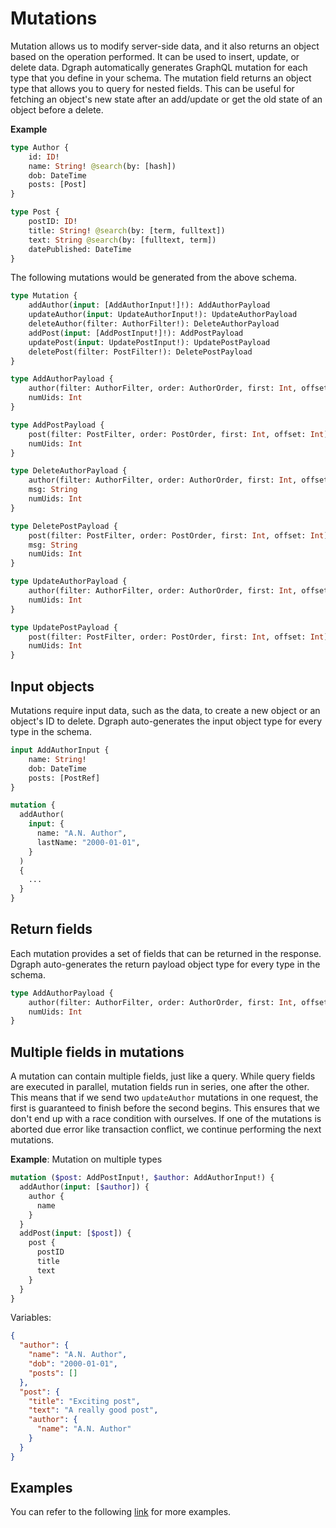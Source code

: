 <h1>Mutations</h1>

Mutation allows us to modify server-side data, and it also returns an object based on the operation performed. It can be used to insert, update, or delete data. Dgraph automatically generates GraphQL mutation for each type that you define in your schema. The mutation field returns an object type that allows you to query for nested fields. This can be useful for fetching an object's new state after an add/update or get the old state of an object before a delete.

**Example**

```graphql
type Author {
	id: ID!
	name: String! @search(by: [hash])
	dob: DateTime
	posts: [Post]
}

type Post {
	postID: ID!
	title: String! @search(by: [term, fulltext])
	text: String @search(by: [fulltext, term])
	datePublished: DateTime
}
```

The following mutations would be generated from the above schema.

```graphql
type Mutation {
	addAuthor(input: [AddAuthorInput!]!): AddAuthorPayload
	updateAuthor(input: UpdateAuthorInput!): UpdateAuthorPayload
	deleteAuthor(filter: AuthorFilter!): DeleteAuthorPayload
	addPost(input: [AddPostInput!]!): AddPostPayload
	updatePost(input: UpdatePostInput!): UpdatePostPayload
	deletePost(filter: PostFilter!): DeletePostPayload
}

type AddAuthorPayload {
	author(filter: AuthorFilter, order: AuthorOrder, first: Int, offset: Int): [Author]
	numUids: Int
}

type AddPostPayload {
	post(filter: PostFilter, order: PostOrder, first: Int, offset: Int): [Post]
	numUids: Int
}

type DeleteAuthorPayload {
	author(filter: AuthorFilter, order: AuthorOrder, first: Int, offset: Int): [Author]
	msg: String
	numUids: Int
}

type DeletePostPayload {
	post(filter: PostFilter, order: PostOrder, first: Int, offset: Int): [Post]
	msg: String
	numUids: Int
}

type UpdateAuthorPayload {
	author(filter: AuthorFilter, order: AuthorOrder, first: Int, offset: Int): [Author]
	numUids: Int
}

type UpdatePostPayload {
	post(filter: PostFilter, order: PostOrder, first: Int, offset: Int): [Post]
	numUids: Int
}
```

## Input objects
Mutations require input data, such as the data, to create a new object or an object's ID to delete. Dgraph auto-generates the input object type for every type in the schema.

```graphql
input AddAuthorInput {
	name: String!
	dob: DateTime
	posts: [PostRef]
}

mutation {
  addAuthor(
    input: {
      name: "A.N. Author",
      lastName: "2000-01-01",
    }
  )
  {
    ...
  }
}
```

## Return fields
Each mutation provides a set of fields that can be returned in the response. Dgraph auto-generates the return payload object type for every type in the schema.

```graphql
type AddAuthorPayload {
	author(filter: AuthorFilter, order: AuthorOrder, first: Int, offset: Int): [Author]
	numUids: Int
}
```

## Multiple fields in mutations
A mutation can contain multiple fields, just like a query. While query fields are executed in parallel, mutation fields run in series, one after the other. This means that if we send two `updateAuthor` mutations in one request, the first is guaranteed to finish before the second begins. This ensures that we don't end up with a race condition with ourselves. If one of the mutations is aborted due error like transaction conflict, we continue performing the next mutations.

**Example**: Mutation on multiple types
```graphql
mutation ($post: AddPostInput!, $author: AddAuthorInput!) {
  addAuthor(input: [$author]) {
    author {
      name
    }
  }
  addPost(input: [$post]) {
    post {
      postID
      title
      text
    }
  }
}
```
Variables:
```json
{
  "author": {
	"name": "A.N. Author",
	"dob": "2000-01-01",
	"posts": []
  },
  "post": {
	"title": "Exciting post",
	"text": "A really good post",
	"author": {
	  "name": "A.N. Author"
	}
  }
}
```

## Examples

You can refer to the following [link](https://github.com/dgraph-io/dgraph/tree/master/graphql/schema/testdata/schemagen) for more examples.
